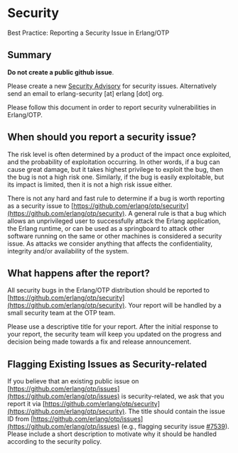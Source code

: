 # Security

Best Practice: Reporting a Security Issue in Erlang/OTP

## Summary

**Do not create a public github issue**.

Please create a new [Security Advisory](https://github.com/erlang/otp/security) for security issues. 
Alternatively send an email to erlang-security [at] erlang [dot] org.

Please follow this document in order to report security vulnerabilities in Erlang/OTP. 

## When should you report a security issue?

The risk level is often determined by a product of the impact once exploited, and the probability of exploitation occurring. In other words, if a bug can cause great damage, but it takes highest privilege to exploit the bug, then the bug is not a high risk one. Similarly, if the bug is easily exploitable, but its impact is limited, then it is not a high risk issue either.

There is not any hard and fast rule to determine if a bug is worth reporting as a security issue to [https://github.com/erlang/otp/security](https://github.com/erlang/otp/security). A general rule is that a bug which allows an unprivileged user to successfully attack the Erlang application, the Erlang runtime, or can be used as a springboard to attack other software running on the same or other machines is considered a security issue. As attacks we consider anything that affects the confidentiality, integrity and/or availability of the system.


## What happens after the report?

All security bugs in the Erlang/OTP distribution should be reported to [https://github.com/erlang/otp/security](https://github.com/erlang/otp/security). Your report will be handled by a small security team at the OTP team.

Please use a descriptive title for your report. After the initial response to your report, the security team will keep you updated on the progress and decision being made towards a fix and release announcement.

## Flagging Existing Issues as Security-related

If you believe that an existing public issue on [https://github.com/erlang/otp/issues](https://github.com/erlang/otp/issues) is security-related, we ask that you report it via [https://github.com/erlang/otp/security](https://github.com/erlang/otp/security). The title should contain the issue ID from [https://github.com/erlang/otp/issues](https://github.com/erlang/otp/issues) (e.g., flagging security issue [#7539](https://github.com/erlang/otp/issues/7539)). Please include a short description to motivate why it should be handled according to the security policy.